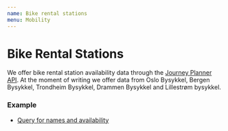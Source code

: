 ```yaml
---
name: Bike rental stations
menu: Mobility
---
```


# Bike Rental Stations

We offer bike rental station availability data through the [Journey Planner API](/pages-journeyplanner-journeyplanner). At the moment of writing we offer data from Oslo Bysykkel, Bergen Bysykkel, Trondheim Bysykkel, Drammen Bysykkel and Lillestrøm bysykkel.

### Example

 * [Query for names and availability](https://api.entur.io/journey-planner/v2/ide/?query=%7B%0A%20%20bikeRentalStations%20%7B%0A%20%20%20%20name%0A%20%20%20%20bikesAvailable%0A%20%20%20%20spacesAvailable%0A%20%20%7D%0A%7D)


